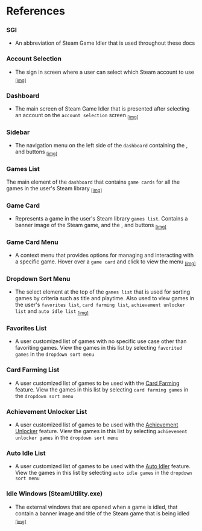 
# References

### SGI

- An abbreviation of Steam Game Idler that is used throughout these docs

### Account Selection

- The sign in screen where a user can select which Steam account to use <sub>[[img]](/gallery#account-selection)</sub>

### Dashboard

- The main screen of Steam Game Idler that is presented after selecting an account on the `account selection` screen <sub>[[img]](/gallery#games-list)</sub>

### Sidebar

- The navigation menu on the left side of the `dashboard` containing the <Icon type='game' />, <Icon type='gift' /> and <Icon type='cog' /> buttons <sub>[[img]](/gallery#games-list)</sub>

### Games List

The main element of the `dashboard` that contains `game cards` for all the games in the user's Steam library <sub>[[img]](/gallery#games-list)</sub>

### Game Card

- Represents a game in the user's Steam library `games list`. Contains a banner image of the Steam game, and the <Icon type='play' />, <Icon type='award' /> and <Icon type='dots' /> buttons <sub>[[img]](/gallery#games-list)</sub>

### Game Card Menu

- A context menu that provides options for managing and interacting with a specific game. Hover over a `game card` and click <Icon type='dots' /> to view the menu <sub>[[img]](/gallery#games-list)</sub>

### Dropdown Sort Menu

- The select element at the top of the `games list` that is used for sorting games by criteria such as title and playtime. Also used to view games in the user's `favorites list`, `card farming list`, `achievement unlocker list` and `auto idle list` <sub>[[img]](/gallery#games-list)</sub>

### Favorites List

- A user customized list of games with no specific use case other than favoriting games. View the games in this list by selecting `favorited games` in the `dropdown sort menu`

### Card Farming List

- A user customized list of games to be used with the [Card Farming](/features/card-farming) feature. View the games in this list by selecting `card farming games` in the `dropdown sort menu`

### Achievement Unlocker List

- A user customized list of games to be used with the [Achievement Unlocker](/features/achievement-unlocker) feature. View the games in this list by selecting `achievement unlocker games` in the `dropdown sort menu`

### Auto Idle List

- A user customized list of games to be used with the [Auto Idler](/features/auto-idler) feature. View the games in this list by selecting `auto idle games` in the `dropdown sort menu`

### Idle Windows (SteamUtility.exe)

- The external windows that are opened when a game is idled, that contain a banner image and title of the Steam game that is being idled <sub>[[img]](/gallery#idle-window-steamutilityexe)</sub>
